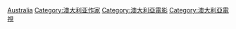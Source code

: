 [[Category:各国编剧|Australia]]
[[Category:澳大利亚作家|Category:澳大利亚作家]]
[[Category:澳大利亞電影|Category:澳大利亞電影]]
[[Category:澳大利亞電視|Category:澳大利亞電視]]